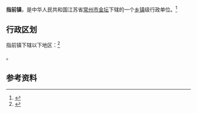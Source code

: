 {{中国乡级行政区|32/04/82/112/000}}

'''指前镇'''，是中华人民共和国江苏省[[常州市|常州市]][[金坛|金坛]]下辖的一个[[乡镇|乡镇]]级行政单位。<ref>{{PRC admin/ref sgc|{{PRC admin/parent|32/04/82/112/000}}}}</ref>

== 行政区划 ==

指前镇下辖以下地区：<ref>{{PRC admin/ref sgc|32/04/82/112/000}}</ref>

{{PRC admin/children|32/04/82/112/000}}。

== 参考资料 ==

{{reflist}}

{{行政区划小作品}}
{{PRC admin/navcat|32/04/82/112/000}}